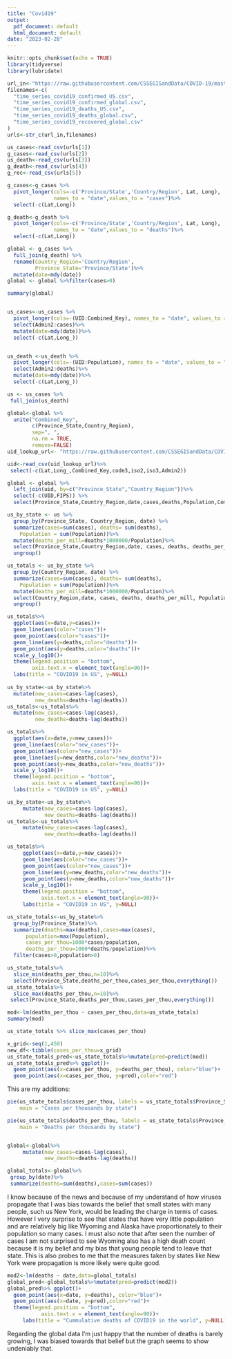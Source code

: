 ---
title: "Covid19"
output:
  pdf_document: default
  html_document: default
date: "2023-02-28"
---

```{r setup}
knitr::opts_chunk$set(echo = TRUE)
library(tidyverse)
library(lubridate)
```



```{r urls}
url_in<-"https://raw.githubusercontent.com/CSSEGISandData/COVID-19/master/csse_covid_19_data/csse_covid_19_time_series/"
filenames<-c(
  "time_series_covid19_confirmed_US.csv",
  "time_series_covid19_confirmed_global.csv",
  "time_series_covid19_deaths_US.csv",
  "time_series_covid19_deaths_global.csv",
  "time_series_covid19_recovered_global.csv"
)
urls<-str_c(url_in,filenames)

```



```{r loads}
us_cases<-read_csv(urls[1])
g_cases<-read_csv(urls[2])
us_death<-read_csv(urls[3])
g_death<-read_csv(urls[4])
g_rec<-read_csv(urls[5])
```

```{r cleanup}
g_cases<-g_cases %>%
  pivot_longer(cols=-c('Province/State','Country/Region', Lat, Long), 
               names_to = "date",values_to = "cases")%>%
  select(-c(Lat,Long))

g_death<-g_death %>%
  pivot_longer(cols=-c('Province/State','Country/Region', Lat, Long), 
               names_to = "date",values_to = "deaths")%>%
  select(-c(Lat,Long))

global <- g_cases %>%
  full_join(g_death) %>%
  rename(Country_Region='Country/Region',
         Province_State='Province/State')%>%
  mutate(date=mdy(date))
global <- global %>%filter(cases>0)

summary(global)


us_cases<-us_cases %>%
  pivot_longer(cols=-(UID:Combined_Key), names_to = "date", values_to = "cases")%>%
  select(Admin2:cases)%>%
  mutate(date=mdy(date))%>%
  select(-c(Lat,Long_))


us_death <-us_death %>%
  pivot_longer(cols=-(UID:Population), names_to = "date", values_to = "deaths")%>%
  select(Admin2:deaths)%>%
  mutate(date=mdy(date))%>%
  select(-c(Lat,Long_))

us <- us_cases %>%
 full_join(us_death)

global<-global %>%
  unite("Combined_Key",
        c(Province_State,Country_Region),
        sep=", ",
        na.rm = TRUE,
        remove=FALSE)
uid_lookup_url<- "https://raw.githubusercontent.com/CSSEGISandData/COVID-19/master/csse_covid_19_data/UID_ISO_FIPS_LookUp_Table.csv"

uid<-read_csv(uid_lookup_url)%>%
 select(-c(Lat,Long_,Combined_Key,code3,iso2,iso3,Admin2))

global <- global %>%
  left_join(uid, by=c("Province_State","Country_Region"))%>%
  select(-c(UID,FIPS)) %>%
  select(Province_State,Country_Region,date,cases,deaths,Population,Combined_Key)

```



```{r visualize}
us_by_state <- us %>%
  group_by(Province_State, Country_Region, date) %>%
  summarize(cases=sum(cases), deaths= sum(deaths),
    Population = sum(Population))%>%
  mutate(deaths_per_mill=deaths*1000000/Population)%>%
  select(Province_State,Country_Region,date, cases, deaths, deaths_per_mill, Population)%>%
  ungroup()

us_totals <- us_by_state %>%
  group_by(Country_Region, date) %>%
  summarize(cases=sum(cases), deaths= sum(deaths),
    Population = sum(Population))%>%
  mutate(deaths_per_mill=deaths*1000000/Population)%>%
  select(Country_Region,date, cases, deaths, deaths_per_mill, Population)%>%
  ungroup()

us_totals%>%
  ggplot(aes(x=date,y=cases))+
  geom_line(aes(color="cases"))+
  geom_point(aes(color="cases"))+
  geom_line(aes(y=deaths,color="deaths"))+
  geom_point(aes(y=deaths,color="deaths"))+
  scale_y_log10()+
  theme(legend.position = "bottom",
        axis.text.x = element_text(angle=90))+
  labs(title = "COVID19 in US", y=NULL)
  
us_by_state<-us_by_state%>%
  mutate(new_cases=cases-lag(cases),
         new_deaths=deaths-lag(deaths))
us_totals<-us_totals%>%
  mutate(new_cases=cases-lag(cases),
         new_deaths=deaths-lag(deaths))

us_totals%>%
  ggplot(aes(x=date,y=new_cases))+
  geom_line(aes(color="new_cases"))+
  geom_point(aes(color="new_cases"))+
  geom_line(aes(y=new_deaths,color="new_deaths"))+
  geom_point(aes(y=new_deaths,color="new_deaths"))+
  scale_y_log10()+
  theme(legend.position = "bottom",
        axis.text.x = element_text(angle=90))+
  labs(title = "COVID19 in US", y=NULL)

us_by_state<-us_by_state%>%
     mutate(new_cases=cases-lag(cases),
            new_deaths=deaths-lag(deaths))
us_totals<-us_totals%>%
     mutate(new_cases=cases-lag(cases),
            new_deaths=deaths-lag(deaths))

us_totals%>%
     ggplot(aes(x=date,y=new_cases))+
     geom_line(aes(color="new_cases"))+
     geom_point(aes(color="new_cases"))+
     geom_line(aes(y=new_deaths,color="new_deaths"))+
     geom_point(aes(y=new_deaths,color="new_deaths"))+
     scale_y_log10()+
     theme(legend.position = "bottom",
           axis.text.x = element_text(angle=90))+
     labs(title = "COVID19 in US", y=NULL)

us_state_totals<-us_by_state%>%
  group_by(Province_State)%>%
  summarize(deaths=max(deaths),cases=max(cases),
      population=max(Population),
      cases_per_thou=1000*cases/population,
      deaths_per_thou=1000*deaths/population)%>%
  filter(cases>0,population>0)

us_state_totals%>%
  slice_min(deaths_per_thou,n=10)%>%
  select(Province_State,deaths_per_thou,cases_per_thou,everything())
us_state_totals%>%
  slice_max(deaths_per_thou,n=10)%>%
 select(Province_State,deaths_per_thou,cases_per_thou,everything())
```

```{r model}
mod<-lm(deaths_per_thou ~ cases_per_thou,data=us_state_totals)
summary(mod)

us_state_totals %>% slice_max(cases_per_thou)

x_grid<-seq(1,450)
new_df<-tibble(cases_per_thou=x_grid)
us_state_totals_pred<-us_state_totals%>%mutate(pred=predict(mod))
us_state_totals_pred%>% ggplot()+
  geom_point(aes(x=cases_per_thou, y=deaths_per_thou), color="blue")+
  geom_point(aes(x=cases_per_thou, y=pred),color="red")
```

This are my additions:

```{r my_part}
pie(us_state_totals$cases_per_thou, labels = us_state_totals$Province_State, 
    main = "Cases per thousands by state")

pie(us_state_totals$deaths_per_thou, labels = us_state_totals$Province_State, 
    main = "Deaths per thousands by state")


global<-global%>%
     mutate(new_cases=cases-lag(cases),
            new_deaths=deaths-lag(deaths))

global_totals<-global%>%
 group_by(date)%>%
 summarize(deaths=sum(deaths),cases=sum(cases))
```

I know because of the news and because of my understand of how viruses propagate that I was bias towards the belief that small states with many people, such us New York, would be leading the charge in terms of cases. However I very surprise to see that states that have very little population and are relatively big like Wyoming and Alaska have proportionately to their population so many cases. I must also note that after seen the number of cases I am not surprised to see Wyoming also has a high death count because it is my belief and my bias that young people tend to leave that state. This is also probes to me that the measures taken by states like New York were propagation is more likely were quite good.


```{r second_model}
mod2<-lm(deaths ~ date,data=global_totals)
global_pred<-global_totals%>%mutate(pred=predict(mod2))
global_pred%>% ggplot()+
  geom_point(aes(x=date, y=deaths), color="blue")+
  geom_point(aes(x=date, y=pred),color="red")+
  theme(legend.position = "bottom",
           axis.text.x = element_text(angle=90))+
     labs(title = "Cummulative deaths of COVID19 in the world", y=NULL)
```

Regarding the global data I'm just happy that the number of deaths is barely growing, I was biased towards that belief but the graph seems to show undeniably that.
